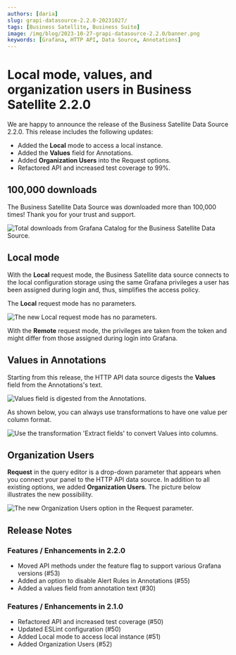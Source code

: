 ```yaml
---
authors: [daria]
slug: grapi-datasource-2.2.0-20231027/
tags: [Business Satellite, Business Suite]
image: /img/blog/2023-10-27-grapi-datasource-2.2.0/banner.png
keywords: [Grafana, HTTP API, Data Source, Annotations]
---
```



# Local mode, values, and organization users in Business Satellite 2.2.0

We are happy to announce the release of the Business Satellite Data Source 2.2.0. This release includes the following updates:

- Added the <b>Local</b> mode to access a local instance.
- Added the <b>Values</b> field for Annotations.
- Added <b>Organization Users</b> into the Request options.
- Refactored API and increased test coverage to 99%.

<Shorts
  id="K6U1ZpG6a5U"
  title="Business Satellite data source 2.2.0 for Grafana."
/>

## 100,000 downloads

The Business Satellite Data Source was downloaded more than 100,000 times! Thank you for your trust and support.

<Image
  title="Total downloads from Grafana Catalog for the Business Satellite Data Source."
  src="/img/blog/2023-10-27-grapi-datasource-2.2.0/downloads.png"
/>

## Local mode

With the <b>Local</b> request mode, the Business Satellite data source connects to the local configuration storage using the same Grafana privileges a user has been assigned during login and, thus, simplifies the access policy.

The <b>Local</b> request mode has no parameters.

<Image
  title="The new Local request mode has no parameters."
  src="/img/blog/2023-10-27-grapi-datasource-2.2.0/local.png"
/>

With the <b>Remote</b> request mode, the privileges are taken from the token and might differ from those assigned during login into Grafana.

## Values in Annotations

Starting from this release, the HTTP API data source digests the <b>Values</b> field from the Annotations's text.

<Image
  title="Values field is digested from the Annotations."
  src="/img/blog/2023-10-27-grapi-datasource-2.2.0/value.png"
/>

As shown below, you can always use transformations to have one value per column format.

<Image
  title="Use the transformation 'Extract fields' to convert Values into columns."
  src="/img/blog/2023-10-27-grapi-datasource-2.2.0/trans.png"
/>

## Organization Users

**Request** in the query editor is a drop-down parameter that appears when you connect your panel
to the HTTP API data source. In addition to all existing options, we added
**Organization Users**. The picture below illustrates the new possibility.

<Image
  title="The new Organization Users option in the Request parameter."
  src="/img/blog/2023-10-27-grapi-datasource-2.2.0/users.png"
/>

<GettingStarted />

<Tutorial />

## Release Notes

### Features / Enhancements in 2.2.0

- Moved API methods under the feature flag to support various Grafana versions (#53)
- Added an option to disable Alert Rules in Annotations (#55)
- Added a values field from annotation text (#30)

### Features / Enhancements in 2.1.0

- Refactored API and increased test coverage (#50)
- Updated ESLint configuration (#50)
- Added Local mode to access local instance (#51)
- Added Organization Users (#52)

<Feedback />
